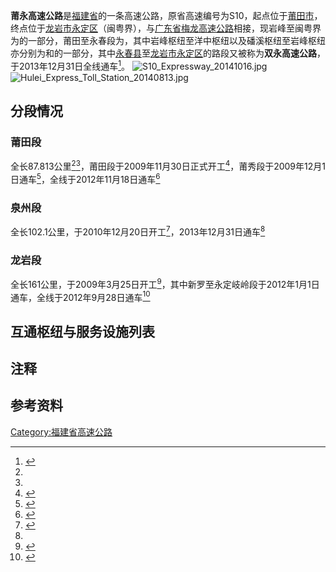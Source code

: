 {{中国高速公路信息框
|编号=G2517/G72
|自定头部=[[File:China_Expwy_G2517_sign_with_name.svg|120px]][[File:China_Expwy_G72_sign_with_name.svg|88px]]
|名称=沙厦高速公路（岩峰 - 洋中）<br/>泉南高速公路（磻溪 - 岩峰）
|路线简称=莆永
|已通车里程=350.913
|起点=[[莆田市|莆田市]]
|终点=[[龙岩市|龙岩市]][[永定区_(龙岩市)|永定区]]
|始建日期=2009年3月25日
|最近通车日期=2013年12月31日
}}
{{中国高速公路信息框
|省名=Fujian
|编号=S21/S55
|名称=政永高速公路（岩峰 - 闽粤界）<br/>秀永高速公路
|自定头部=[[File:Fujian_Expwy_S21_sign_no_name.svg|100px]][[File:Fujian_Expwy_S55_sign_no_name.svg|100px]]
|路线简称=莆永
|已通车里程=350.913
|起点=[[莆田市|莆田市]]
|终点=[[莆田市|莆田市]][[龙岩市|龙岩市]][[永定区_(龙岩市)|永定区]]
|始建日期=2009年3月25日
|最近通车日期=2013年12月31日
}}
{{中国高速公路信息框
|省名=Fujian
|编号=S10
|自定头部=[[File:Fujian_Expwy_S10_sign_no_name.svg|100px]]
|名称=莆田 - 永定高速公路
|路线简称=莆永
|已通车里程=350.913
|起点=[[莆田市|莆田市]]
|终点=[[龙岩市|龙岩市]][[永定区_(龙岩市)|永定区]]
|始建日期=2009年3月25日
|最近通车日期=2013年12月31日
}}
'''莆永高速公路'''是[[福建省|福建省]]的一条高速公路，原省高速编号为S10，起点位于[[莆田市|莆田市]]，终点位于[[龙岩市|龙岩市]][[永定区_(龙岩市)|永定区]]（闽粤界），与[[广东省|广东省]][[梅龙高速公路|梅龙高速公路]]相接，现岩峰至闽粤界为{{China Expwy Name|S21|P=Fujian}}的一部分，莆田至永春段为{{China Expwy Name|S55|P=Fujian}}，其中岩峰枢纽至洋中枢纽以及磻溪枢纽至岩峰枢纽亦分别为{{China Expwy Name|G2517}}和{{China Expwy Name|G72}}的一部分，其中[[永春县|永春县]]至[[龙岩市|龙岩市]][[永定区_(龙岩市)|永定区]]的路段又被称为'''双永高速公路'''，于2013年12月31日全线通车<ref name="全线">{{Cite web|title=莆永高速全线通车 安永德到福州节省1小时_大闽网_腾讯网|url=https://fj.qq.com/a/20140101/001562.htm|accessdate=2020-11-23|work=fj.qq.com|archive-date=2020-11-29|archive-url=https://web.archive.org/web/20201129121125/https://fj.qq.com/a/20140101/001562.htm}}</ref>。
[[File:S10_Expressway_20141016.jpg|thumb]][[File:Hulei_Express_Toll_Station_20140813.jpg|thumb]]

==分段情况==
===莆田段===
全长87.813公里<ref name="莆田段正式"/><ref name="莆秀段"/>，莆田段于2009年11月30日正式开工<ref name="莆田段正式">{{Cite web|title=仙游县隆重举行莆永高速公路莆田段开工典礼_工作动态_福建省交通运输厅|url=http://jtyst.fujian.gov.cn/zwgk/jtyw/gzdt/200912/t20091204_517261.htm|accessdate=2020-11-23|work=jtyst.fujian.gov.cn}}</ref>，莆秀段于2009年12月1日通车<ref name="莆秀段">{{Cite web|title=莆秀高速明日正式通车_工作动态_福建省交通运输厅|url=http://jtyst.fujian.gov.cn/zwgk/jtyw/gzdt/200911/t20091130_517169.htm|accessdate=2020-11-23|work=jtyst.fujian.gov.cn|archive-date=2022-05-13|archive-url=https://web.archive.org/web/20220513034252/http://jtyst.fujian.gov.cn/zwgk/jtyw/gzdt/200911/t20091130_517169.htm}}</ref>，全线于2012年11月18日通车<ref>{{Cite web|title=莆永高速全线通车后福州至永定只需要3个多小时_新浪福建城事_新浪福建|url=http://fj.sina.com.cn/news/m/2012-11-20/070315590.html|accessdate=2020-11-23|work=fj.sina.com.cn|archive-date=2020-11-22|archive-url=https://web.archive.org/web/20201122134427/http://fj.sina.com.cn/news/m/2012-11-20/070315590.html}}</ref>
===泉州段===
全长102.1公里，于2010年12月20日开工<ref>{{Cite web|title=海西高速公路网莆永线泉州段开工建设——中新网|url=http://www.chinanews.com/qxcz/2010/12-20/2734035.shtml|accessdate=2020-11-22|work=www.chinanews.com|archive-date=2015-04-02|archive-url=https://web.archive.org/web/20150402180710/http://www.chinanews.com/qxcz/2010/12-20/2734035.shtml}}</ref>，2013年12月31日通车<ref name="全线"/>
===龙岩段===
全长161公里，于2009年3月25日开工<ref>{{Cite web|title=福建双永高速公路开工|url=http://www.chinahighway.com/news/2009/324446.php|accessdate=2020-11-22|work=www.chinahighway.com|archive-date=2020-11-30|archive-url=https://web.archive.org/web/20201130032025/http://www.chinahighway.com/news/2009/324446.php}}</ref>，其中新罗至永定岐岭段于2012年1月1日通车，全线于2012年9月28日通车<ref>{{Cite web|title=莆永高速龙岩段今全线通车 实现县县通高速-闽南网|url=http://www.mnw.cn/news/ly/157189.html|accessdate=2020-11-23|work=www.mnw.cn|archive-date=2020-11-23|archive-url=https://web.archive.org/web/20201123020231/http://www.mnw.cn/news/ly/157189.html}}</ref>

==互通枢纽与服务设施列表==
{{Start expwy exit box|place=1}}
{{Expwy exit group|{{China Expwy Name|S55|P=Fujian|路段}}|place=1}}
{{Expwy exit item|type=MT|name=湄洲岛（东吴港）|place=[[莆田市|莆田市]]<br/>[[秀屿区|秀屿区]]{{Notetag|部分辖区实际属于[[湄洲湾北岸经济开发区|湄洲湾北岸经济开发区]]管辖}}|place rows=3|road connection=新文路（{{中国国道名|356}}）}}
{{Expwy exit item|type=E|name=莆田忠门|road connection={{中国国道名|356}}}}
{{Expwy exit item|type=E|name=秀屿|road connection={{中国国道名|228}}}}
{{Expwy exit item|type=H|name=西埔|place=[[莆田市|莆田市]]<br/>[[荔城区|荔城区]]|place rows=2|highway connection={{China Expwy Name|G15}}}}
{{Expwy exit item|type=S|name=善乡}}
{{Expwy exit item|type=E|name=莆田西|place=[[莆田市|莆田市]]<br/>[[城厢区|城厢区]]|place rows=2|highway connection={{中国国道名|324}}<br/>{{中国国道名|356}}}}
{{Expwy exit item|type=E|name=莆田华亭|road connection=紫山东路（{{中国国道名|356}}）}}
{{Expwy exit item|type=E|name=榜头|alias=仙游盖尾|place=[[莆田市|莆田市]]<br/>[[仙游县|仙游县]]|place rows=5|road connection={{中国县道名|241}}}}
{{Expwy exit item|type=E|name=仙游东|alias=仙游城区}}
{{Expwy exit item|type=H|name=蒲峰|highway connection={{China Expwy Name|G1523}}}}
{{Expwy exit item|type=S|name=大济}}
{{Expwy exit item|type=E|name=仙游大济|road connection={{中国县道名|242}}}}
{{Expwy exit item|type=E|name=永春湖洋|place=[[泉州市|泉州市]]<br/>[[永春县|永春县]]|place rows=3|road connection={{中国县道名|345}}}}
{{Expwy exit item|type=E|name=永春东|road connection={{中国国道名|356}}}}
{{Expwy exit item|type=S|name=岵山}}
{{Expwy exit group|{{China Expwy Name|S55|P=Fujian|L1=G72|路段}}|place=1}}
{{Expwy exit item|type=H|name=磻溪|place=[[泉州市|泉州市]]<br/>[[永春县|永春县]]|place rows=1|highway connection={{China Expwy Name|G72}}}}
{{Expwy exit group|{{China Expwy Name|S21|P=Fujian|L1=G2517|路段}}|place=1}}
{{Expwy exit item|type=H|name=岩峰|place=[[泉州市|泉州市]]<br/>[[永春县|永春县]]|place rows=1|highway connection={{China Expwy Name|G2517}}<br/>{{China Expwy Name|G72}}|comment={{China Expwy Name|S55|P=Fujian|终点}}}}
{{Expwy exit group|{{China Expwy Name|S21|P=Fujian|路段}}|place=1}}
{{Expwy exit item|type=H|name=洋中|place=[[泉州市|泉州市]]<br/>[[安溪县|安溪县]]|place rows=6|highway connection={{China Expwy Name|G2517}}}}
{{Expwy exit item|type=E|name=安溪湖头|road connection={{中国省道名|307|P=福建}}}}
{{Expwy exit item|type=E|name=安溪剑斗|road connection={{中国县道名|340}}}}
{{Expwy exit item|type=S|name=槐植}}
{{Expwy exit item|type=E|name=安溪感德|road connection={{中国县道名|340}}}}
{{Expwy exit item|type=E|name=安溪福田|road connection={{中国县道名|340}}}}
{{Expwy exit item|type=E|name=溪南|place=[[龙岩市|龙岩市]]<br/>[[漳平市|漳平市]]|place rows=4|road connection={{中国国道名|235}}}}
{{Expwy exit item|type=H|name=和平|highway connection={{China Expwy Name|S30|P=Fujian}}}}
{{Expwy exit item|type=S|name=和平}}
{{Expwy exit item|type=E|name=漳平|road connection=迎宾路}}
{{Expwy exit item|type=E|name=苏坂|place=[[龙岩市|龙岩市]]<br/>[[新罗区|新罗区]]|place rows=7|road connection={{中国国道名|235}}}}
{{Expwy exit item|type=E|name=雁石|road connection={{中国国道名|235}}}}
{{Expwy exit item|type=H|name=富溪|highway connection=[[龙岩东联络线高速公路|龙岩东联络线]]}}
{{Expwy exit item|type=E|name=龙岩北|road connection={{中国国道名|235}}}}
{{Expwy exit item|type=S|name=胡洋}}
{{Expwy exit item|type=H|name=龙门|highway connection={{China Expwy Name|G76}}}}
{{Expwy exit item|type=EH|name=龙岩南|highway connection={{China Expwy Name|S76|P=Fujian}}|road connection={{中国国道名|235}}|comment=往S76限S76东向出入，西向出}}
{{Expwy exit item|type=E|name=高陂|place=[[龙岩市|龙岩市]]<br/>[[永定区_(龙岩市)|永定区]]|place rows=8|road connection={{中国国道名|235}}}}
{{Expwy exit item|type=ES|name=永定坎市|alias=坎市|road connection={{中国县道名|621}}}}
{{Expwy exit item|type=H|name=上北|highway connection={{China Expwy Name|S67|P=Fujian}}}}
{{Expwy exit item|type=E|name=岐岭|alias=永定土楼|road connection={{中国国道名|235}}}}
{{Expwy exit item|type=H|name=丰村|highway connection={{China Expwy Name|S40|P=Fujian}}}}
{{Expwy exit item|type=E|name=永定下洋|road connection=侨兴大道（{{中国国道名|235}}）}}
{{Expwy exit item|type=S|name=下洋}}
{{Expwy exit item|type=T|name=闽粤主线|state=D|comment=已拆除}}
{{Expwy exit item|type=B|name=闽粤界|place=闽粤界|place rows=1|highway connection={{China Expwy Name|S12|P=Guangdong}}}}
{{End expwy exit box|place=1}}

==注释==
{{NoteFoot}}

==参考资料==
{{Reflist}}
{{福建高速公路}}

[[Category:福建省高速公路|Category:福建省高速公路]]